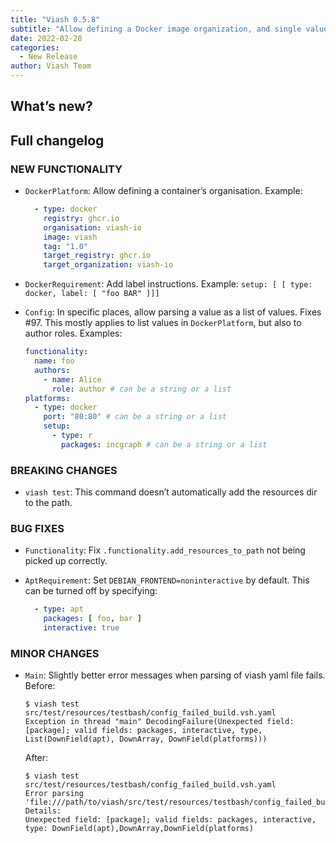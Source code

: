 ```yaml
---
title: "Viash 0.5.8"
subtitle: "Allow defining a Docker image organization, and single values can be used in place of lists"
date: 2022-02-28
categories:
  - New Release
author: Viash Team
---
```


## What's new?

## Full changelog

### NEW FUNCTIONALITY

* `DockerPlatform`: Allow defining a container's organisation. Example:
  ```yaml
    - type: docker
      registry: ghcr.io
      organisation: viash-io
      image: viash
      tag: "1.0"
      target_registry: ghcr.io
      target_organization: viash-io
  ```

* `DockerRequirement`: Add label instructions. Example:
  `setup: [ [ type: docker, label: [ "foo BAR" ]]]`

* `Config`: In specific places, allow parsing a value as a list of values. Fixes #97.
  This mostly applies to list values in `DockerPlatform`, but also to author roles.
  Examples:
  ```yaml
  functionality:
    name: foo
    authors:
      - name: Alice
        role: author # can be a string or a list
  platforms:
    - type: docker
      port: "80:80" # can be a string or a list
      setup:
        - type: r
          packages: incgraph # can be a string or a list
  ```
  
### BREAKING CHANGES

* `viash test`: This command doesn't automatically add the resources dir to the path.

### BUG FIXES

* `Functionality`: Fix `.functionality.add_resources_to_path` not being picked up correctly.

* `AptRequirement`: Set `DEBIAN_FRONTEND=noninteractive` by default. This can be turned off by specifying:
  ```yaml
    - type: apt
      packages: [ foo, bar ]
      interactive: true
  ```

### MINOR CHANGES

* `Main`: Slightly better error messages when parsing of viash yaml file fails.
  Before:
  ```
  $ viash test src/test/resources/testbash/config_failed_build.vsh.yaml 
  Exception in thread "main" DecodingFailure(Unexpected field: [package]; valid fields: packages, interactive, type, List(DownField(apt), DownArray, DownField(platforms)))
  ```
  
  After:
  ```
  $ viash test src/test/resources/testbash/config_failed_build.vsh.yaml 
  Error parsing 'file:///path/to/viash/src/test/resources/testbash/config_failed_build.vsh.yaml'. Details:
  Unexpected field: [package]; valid fields: packages, interactive, type: DownField(apt),DownArray,DownField(platforms)
  ```

